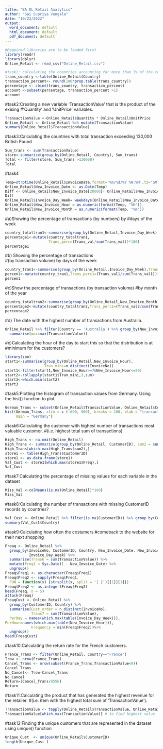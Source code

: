 ```yaml
---
title: "BA OL Retail Analytics"
author: "Sai Supriya Vengala"
date: "10/23/2022"
output:
  word_document: default
  html_document: default
  pdf_document: default
---
```


```r
#Required libraries are to be loaded first
library(readr)
library(dplyr)
Online_Retail <- read_csv("Online_Retail.csv")
```


```r
#task1: calculating the countries accounting for more than 1% of the total transactions.
trans_country <-table(Online_Retail$Country)
transaction_percent<- round(100*prop.table(trans_country))
percentage <- cbind(trans_country, transaction_percent)
account <-subset(percentage, transaction_percent >1)
account
```
#task2:Creating  a  new  variable  ‘TransactionValue’  that  is  the  product  of  the  exising 
#‘Quantity’  and  ‘UnitPrice’ variables.
```r

TransactionValue <-Online_Retail$Quantity * Online_Retail$UnitPrice
Online_Retail <- Online_Retail %>% mutate(TransactionValue)
summary(Online_Retail$TransactionValue)

```
#task3:Calculating the countries with total transaction exceeding 130,000 British Pound
```r
Sum_trans <- sum(TransactionValue)
store<-summarise(group_by(Online_Retail, Country), Sum_trans)
Total <- filter(store, Sum_trans >130000)
Total
```
#task4
```r

Temp=strptime(Online_Retail$InvoiceDate,format='%m/%d/%Y %H:%M',tz='GMT')
Online_Retail$New_Invoice_Date <- as.Date(Temp)
Diff <- Online_Retail$New_Invoice_Date[20000]- Online_Retail$New_Invoice_Date[10]
Diff
Online_Retail$Invoice_Day_Week= weekdays(Online_Retail$New_Invoice_Date) 
Online_Retail$New_Invoice_Hour = as.numeric(format(Temp, "%H"))
Online_Retail$New_Invoice_Month = as.numeric(format(Temp, "%m"))
```
#a)Showing the percentage of transactions (by numbers) by 
#days of the week  
 
```r

country_totaltran1<-summarise(group_by(Online_Retail,Invoice_Day_Week) ,Trans_val=n_distinct(InvoiceNo))
percentage1<-mutate(country_totaltran1,
                    Trans_perc=(Trans_val/sum(Trans_val))*100)
percentage1
```
#b) Showing  the  percentage  of  transactions  
#(by  transaction  volume)  by  days  of  the  week 
```r
country_tran1<-summarise(group_by(Online_Retail,Invoice_Day_Week),Trans_val1=sum(TransactionValue))
percen1<-mutate(country_tran1,Trans_perc1=(Trans_val1/sum(Trans_val1))*100)
percen1

```
#c)Show the percentage of transactions (by transaction volume)
#by month of the year
```r

country_totaltran2<-summarise(group_by(Online_Retail,New_Invoice_Month),Trans_val2=sum(TransactionValue))
percentage2<-mutate(country_totaltran2,Trans_perc2=(Trans_val2/sum(Trans_val2))*100)
percentage2
```
#d) The date with the highest number of transactions from Australia.
```r

Online_Retail %>% filter(Country == 'Australia') %>% group_by(New_Invoice_Date) %>% 
  summarise(max=max(TransactionValue))
```
#e)Calculating the hour of the day to start this so that the distribution is at 
#minimum for the customers?
```r
library(zoo)
start1<-summarise(group_by(Online_Retail,New_Invoice_Hour),
                  Tran_mini=n_distinct(InvoiceNo))
start1<-filter(start1,New_Invoice_Hour>=7&New_Invoice_Hour<=20)
start2<-rollapply(start1$Tran_mini,3,sum)
start3<-which.min(start2)
start3
```
#task5:Plotting the histogram of transaction values from Germany. Using the hist() function to plot.
```r

German_Trans <- subset(Online_Retail$TransactionValue, Online_Retail$Country =="Germany")
hist(German_Trans, xlim = c (-600, 900), breaks = 100, xlab = "transaction values of Germany", 
     main = "Germany")
```
#task6:Calculating the customer with highest number of transactions most valuable customer.
#(i.e. highest total sum of transactions)
```r
High_Trans <- na.omit(Online_Retail)
High_Trans <- summarise(group_by(Online_Retail, CustomerID), sum2 = sum(TransactionValue))
High_Trans[which.max(High_Trans$sum2),]
store1 <- table(High_Trans$CustomerID)
store1 <- as.data.frame(store1)
Val_Cust <- store1[which.max(store1$Freq),]
Val_Cust
```
#task7:Calculating  the  percentage  of  missing  values  for  each  variable  in  the  dataset  
```r
Miss_Val <-colMeans(is.na(Online_Retail)*100)
Miss_Val
```
#task8:Calculating the number of transactions with missing CustomerID records by countries?
```r
Val_Cust <- Online_Retail %>% filter(is.na(CustomerID)) %>% group_by(Country)
summary(Val_Cust$Country)
```
#task9:Calculating how often the costumers 
#comeback to the website for their next shopping

```r
Freaq <- Online_Retail %>%
  group_by(InvoiceNo, CustomerID, Country, New_Invoice_Date, New_Invoice_Month, New_Invoice_Hour, 
           Invoice_Day_Week) %>%
  summarise(Trans6 = sum(TransactionValue)) %>%
  mutate(Freq1 = Sys.Date() - New_Invoice_Date) %>%
  ungroup()
Freaq$Freq1 <- as.character(Freaq$Freq1)
Freaq$Freq2 <- sapply(Freaq$Freq1, 
  FUN = function(x) {strsplit(x, split = '[ ]')[[1]][1]})
Freaq$Freq2 <- as.integer(Freaq$Freq2)
head(Freaq, n = 5)
attach(Freaq)
FreaqCust <- Online_Retail %>%
  group_by(CustomerID, Country) %>%
  summarise(Cust_order = n_distinct(InvoiceNo),
            Trans7 = sum(TransactionValue), 
  PerDay = names(which.max(table(Invoice_Day_Week))), 
PerHour=names(which.max(table(New_Invoice_Hour))),
            Frequency = min(Freaq$Freq2))%>%
  ungroup()
head(FreaqCust)
```
#task10:Calculating the return rate for the French customers.
```r
France_Trans <- filter(Online_Retail, Country=="France")
Trow <- nrow(France_Trans)
Cancel_Trans <- nrow(subset(France_Trans,TransactionValue<0))
Cancel_Trans
No_Cancel<- Trow-Cancel_Trans
No_Cancel
Return=(Cancel_Trans/8556)
Return
```
#task11:Calculating the product that has generated the highest revenue for the retailer. 
#(i.e. item with the highest total sum of ‘TransactionValue’).
```r
TransactionValue <- tapply(Online_Retail$TransactionValue, Online_Retail$StockCode, sum)
TransactionValue[which.max(TransactionValue)] # to find highest value
```
#task12:Finding the unique customers that are represented in the dataset using unique() function
```r
Unique_Cust  <- unique(Online_Retail$CustomerID)
length(Unique_Cust )
```




